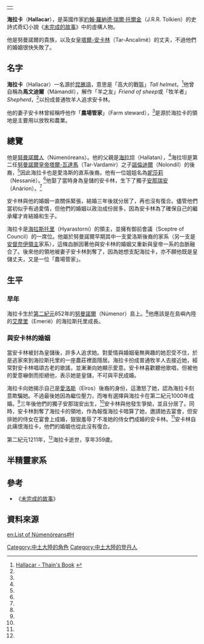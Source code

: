 {|align=right
|-
|{{Tolkienchar |
image_character = |
image_caption = |
Book(s) = 《[[未完成的故事|未完成的故事]]》 |
character_name = 海拉卡 |
character_alias = 馬文迪爾 |
character_title = [[海拉斯托里領主|海拉斯托里領主]] |
character_race = [[人類_(中土大陸)|人類]] [[登丹人|登丹人]] |
character_culture = [[愛洛斯家族|愛洛斯家族]]；海拉斯托里家系 |
character_gender = 男性 |
character_realm = |
character_sub_realm = [[海拉斯托里|海拉斯托里]] |
character_lifespan = 第二紀元852年 - [[第二紀元|第二紀元]]1211年<ref name=autogenerated1>《[[未完成的故事|未完成的故事]]》 1998年 HarperCollins出版 "Aldarion and Erendis" P.270-2</ref> |
character_weapon = | 
}}
|}
'''海拉卡'''（'''Hallacar'''），是英國作家[[約翰·羅納德·瑞爾·托爾金|約翰·羅納德·瑞爾·托爾金]]（J.R.R. Tolkien）的史詩式奇幻小說《[[未完成的故事|未完成的故事]]》中的虛構人物。

他是努曼諾爾的貴族，以及女皇[[塔爾-安卡林|塔爾-安卡林]]（Tar-Ancalimë）的丈夫，不過他們的婚姻很快失敗了。

==名字==
'''海拉卡'''（Hallacar）一名源於[[昆雅語|昆雅語]]，意思是「高大的戰盔」''Tall helmet''。<ref name=autogenerated2>[http://www.tuckborough.net/numenoreans.html#Hallacar Hallacar - Thain's Book] {{webarchive|url=https://web.archive.org/web/20111016221408/http://www.tuckborough.net/numenoreans.html |date=2011-10-16 }}</ref>他曾自稱為'''馬文迪爾'''（Mámandil），解作「羊之友」''Friend of sheep''或「牧羊者」''Shepherd''，<ref name=autogenerated2 />以扮成普通牧羊人追求安卡林。

他的妻子安卡林曾經稱呼他作「'''農場管家'''」（Farm steward），<ref name=autogenerated1 />是源於海拉卡的領地是主要用以放牧和農業。

==總覽==
他是[[努曼諾爾人|努曼諾爾人]]（Númenóreans）。他的父親是[[海拉坦|海拉坦]]（Hallatan），<ref name=autogenerated1 />海拉坦是第二任[[努曼諾爾皇帝|努曼諾爾皇帝]][[瓦達馬|塔爾-瓦達馬]]（Tar-Vardamir）之子[[諾倫迪爾|諾倫迪爾]]（Nolondil）的後裔，<ref name=autogenerated1 />因此海拉卡也是愛洛斯的直系後裔。他有一位姐姐名為[[妮莎莉|妮莎莉]]（Nessanië）。<ref name=autogenerated1 />他娶了當時身為皇儲的安卡林，生下了獨子[[塔爾-安那瑞安|安那瑞安]]（Anárion）。<ref name=autogenerated1 />

安卡林與他的婚姻一直關係緊張，結婚三年後就分居了，再也沒有復合。儘管他們當初似乎有過愛情，但他們的婚姻以政治成份居多，因為安卡林為了確保自己的繼承權才肯結婚和生子。

海拉卡是[[海拉斯托里|海拉斯托里]]（Hyarastorni）的領主，並擁有御前會議（Sceptre of Council）的一席位。他屬於努曼諾爾早期其中一支愛洛斯後裔的家系（另一支是[[安督奈伊領主|安督奈伊領主]]家系），這條血脈因著他與安卡林的婚姻又重新與皇帝一系的血脈融合了。後來他的領地被妻子安卡林剝奪了，因為她想支配海拉卡，亦不願他既是皇儲丈夫，又是一位「農場管家」。

==生平==
===早年===
海拉卡生於[[第二紀元|第二紀元]]852年的[[努曼諾爾|努曼諾爾]]（Númenor）島上。<ref name=autogenerated1 />他應該是在島嶼內陸的[[艾摩里|艾摩里]]（Emerië）的海拉斯托里成長。

===與安卡林的婚姻===
當安卡林被封為皇儲後，許多人追求她。對愛情與婚姻毫無興趣的她忍受不住，於是逃家來到海拉斯托里的一座農莊裡面隱居。海拉卡扮成普通牧羊人去接近她，經常對安卡林唱頌古老的歌謠，並漸漸向她顯示愛意。安卡林喜歡聽他歌唱，但被他的愛意嚇倒而拒絕他，表示她是皇儲，不可與平民成婚。

海拉卡向她揭示自己是[[愛洛斯|愛洛斯]]（Elros）後裔的身份，這激怒了她，認為海拉卡刻意欺騙她。不過最後她因為繼位壓力，而唯有選擇與海拉卡在第二紀元1000年成婚。<ref name=autogenerated1 />三年後他們的獨子安那瑞安出生，<ref name=autogenerated1 />安卡林與他發生爭拗，並且分居了。同時，安卡林剝奪了海拉卡的領地，作為報復海拉卡暗算了她，邀請她去宴會，但安排她的侍女在宴會上成婚，狠狠羞辱了不准她的侍女們成婚的安卡林。<ref name=autogenerated1 />安卡林自此痛恨海拉卡，他們的婚姻也從此沒有復合。

第二紀元1211年，<ref name=autogenerated1 />海拉卡逝世，享年359歲。

==半精靈家系==
{{半精靈家系}}

==參考==
*《[[未完成的故事|未完成的故事]]》

==資料來源==
{{reflist}}

[[Category:中土大陸的角色|Category:中土大陸的角色]]
[[Category:中土大陸的登丹人|Category:中土大陸的登丹人]]

[[en:List_of_Númenóreans#H|en:List of Númenóreans#H]]